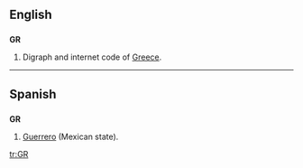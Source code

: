 ==English==

==={{abbreviation}}===
'''GR'''
# Digraph and internet code of [[Greece]].

----

==Spanish==
==={{abbreviation}}===
'''GR'''
# [[Guerrero]] (Mexican state).

[[tr:GR]]